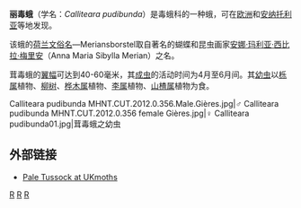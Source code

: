 {{Speciesbox 
| genus = Calliteara
| species = pudibunda
| authority = [[卡爾·林奈|Linnaeus]], 1758
| image = Calliteara pudibunda.jpg
| image_caption = '''丽毒蛾'''(''Calliteara pudibunda'')
}}
'''丽毒蛾'''（学名：''Calliteara pudibunda''）是毒蛾科的一种蛾，可在[[欧洲|欧洲]]和[[安纳托利亚|安纳托利亚]]等地发现。

该蛾的[[荷兰文|荷兰文]][[俗名|俗名]]—Meriansborstel取自著名的蝴蝶和昆虫画家[[安娜·玛利亚·西比拉·梅里安|安娜·玛利亚·西比拉·梅里安]]（Anna Maria Sibylla Merian）之名。

茸毒蛾的[[翼幅|翼幅]]可达到40-60毫米，其[[成虫|成虫]]的活动时间为4月至6月间。其[[幼虫|幼虫]]以[[栎属|栎属]]植物、[[柳树|柳树]]、[[桦木属|桦木属]]植物、[[李属|李属]]植物、[[山楂属|山楂属]]植物为食。
<gallery mode=packed>
Calliteara pudibunda MHNT.CUT.2012.0.356.Male.Gières.jpg|♂ 
Calliteara pudibunda MHNT.CUT.2012.0.356 female Gières.jpg|♀
Calliteara pudibunda01.jpg|茸毒蛾之幼虫
</gallery>

==外部链接==
*[https://web.archive.org/web/20070929120317/http://ukmoths.org.uk/show.php?id=1784 Pale Tussock at UKmoths]

{{commons|Calliteara pudibunda}}
{{Taxonbar|from=Q45508}}

[[Category:1758年描述的昆虫|R]]
[[Category:丽毒蛾属|R]]
[[Category:卡尔·林奈命名的生物分类|R]]


{{insect-stub}}